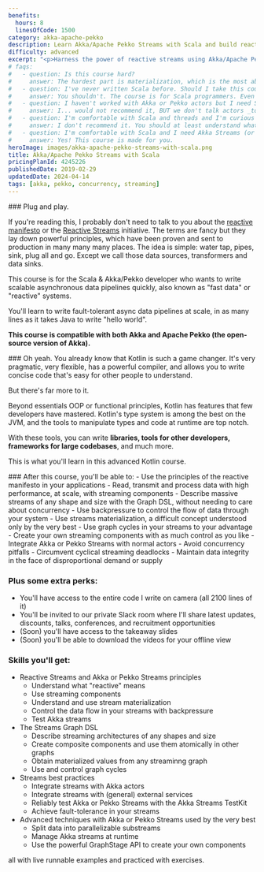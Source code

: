 ```yaml
---
benefits:
  hours: 8
  linesOfCode: 1500
category: akka-apache-pekko
description: Learn Akka/Apache Pekko Streams with Scala and build reactive systems in this training course. Learn to implement data-rich systems at any scale, and write in 10 lines what other people write in 3000.
difficulty: advanced
excerpt: "<p>Harness the power of reactive streams using Akka/Apache Pekko Streams with Scala: learn to implement scalable, data-rich systems efficiently, writing in a few lines what takes others thousands to achieve</p>"
# faqs:
#   - question: Is this course hard?
#     answer: The hardest part is materialization, which is the most abstract and the most poorly understood concept in general, but we crack it with live code, exercises and very cute diagrams. Otherwise, I've designed the course to give you a challenge, but not too much that it becomes frustrating. In case you struggle with something, we have a whole group on Slack for discussions, and I'm responsive.
#   - question: I've never written Scala before. Should I take this course?
#     answer: You shouldn't. The course is for Scala programmers. Even though we do a bit of a recap at the beginning of the course to make sure we're all on the same page, that part is not enough to give you confident skills with Scala if you've never seen it before.
#   - question: I haven't worked with Akka or Pekko actors but I need Streams. Can I take this course?
#     answer: I... would not recommend it, BUT we don't talk actors _too_ much during the course, because the components hide away much of the (actor-based) implementation.
#   - question: I'm comfortable with Scala and threads and I'm curious about this actor model. Should I take this course?
#     answer: I don't recommend it. You should at least understand what threads are and how a normal computer can do multiple things at the same time. Otherwise a lot of what we talk about here is going to be overwhelming.
#   - question: I'm comfortable with Scala and I need Akka Streams (or I'm really curious about this). Should I take this course?
#     answer: Yes! This course is made for you.
heroImage: images/akka-apache-pekko-streams-with-scala.png
title: Akka/Apache Pekko Streams with Scala
pricingPlanId: 4245226
publishedDate: 2019-02-29
updatedDate: 2024-04-14
tags: [akka, pekko, concurrency, streaming]
---
```



<CourseLayout>
<Fragment slot="goal">
### Plug and play.

If you're reading this, I probably don't need to talk to you about the [reactive manifesto](https://www.reactivemanifesto.org/) or the [Reactive Streams](https://www.reactive-streams.org/) initiative. The terms are fancy but they lay down powerful principles, which have been proven and sent to production in many many many places. The idea is simple: water tap, pipes, sink, plug all and go. Except we call those data sources, transformers and data sinks.

This course is for the Scala & Akka/Pekko developer who wants to write scalable asynchronous data pipelines quickly, also known as "fast data" or "reactive" systems.

You'll learn to write fault-tolerant async data pipelines at scale, in as many lines as it takes Java to write "hello world".

**This course is compatible with both Akka and Apache Pekko (the open-source version of Akka).**

</Fragment>
<Fragment slot="question">
### Oh yeah.
You already know that Kotlin is such a game changer. It's very pragmatic, very flexible, has a powerful compiler, and allows you to write concise code that's easy for other people to understand.

But there's far more to it.

Beyond essentials OOP or functional principles, Kotlin has features that few developers have mastered. Kotlin's type system is among the best on the JVM, and the tools to manipulate types and code at runtime are top notch.

With these tools, you can write **libraries, tools for other developers, frameworks for large codebases**, and much more.

This is what you'll learn in this advanced Kotlin course.

</Fragment>
<Fragment slot="skills">
### After this course, you'll be able to:
- Use the principles of the reactive manifesto in your applications
- Read, transmit and process data with high performance, at scale, with streaming components
- Describe massive streams of any shape and size with the Graph DSL, without needing to care about concurrency
- Use backpressure to control the flow of data through your system
- Use streams materialization, a difficult concept understood only by the very best
- Use graph cycles in your streams to your advantage
- Create your own streaming components with as much control as you like
- Integrate Akka or Pekko Streams with normal actors
- Avoid concurrency pitfalls
- Circumvent cyclical streaming deadlocks
- Maintain data integrity in the face of disproportional demand or supply

### Plus some extra perks:

- You'll have access to the entire code I write on camera (all 2100 lines of it)
- You'll be invited to our private Slack room where I'll share latest updates, discounts, talks, conferences, and recruitment opportunities
- (Soon) you'll have access to the takeaway slides
- (Soon) you'll be able to download the videos for your offline view

### Skills you'll get:

- Reactive Streams and Akka or Pekko Streams principles
  - Understand what "reactive" means
  - Use streaming components
  - Understand and use stream materialization
  - Control the data flow in your streams with backpressure
  - Test Akka streams
- The Streams Graph DSL
  - Describe streaming architectures of any shapes and size
  - Create composite components and use them atomically in other graphs
  - Obtain materialized values from any streaminng graph
  - Use and control graph cycles
- Streams best practices
  - Integrate streams with Akka actors
  - Integrate streams with (general) external services
  - Reliably test Akka or Pekko Streams with the Akka Streams TestKit
  - Achieve fault-tolerance in your streams
- Advanced techniques with Akka or Pekko Streams used by the very best
  - Split data into parallelizable substreams
  - Manage Akka streams at runtime
  - Use the powerful GraphStage API to create your own components

all with live runnable examples and practiced with exercises.

</Fragment>
</CourseLayout>
